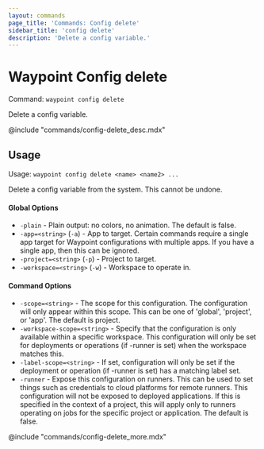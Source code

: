 ```yaml
---
layout: commands
page_title: 'Commands: Config delete'
sidebar_title: 'config delete'
description: 'Delete a config variable.'
---
```


# Waypoint Config delete

Command: `waypoint config delete`

Delete a config variable.

@include "commands/config-delete_desc.mdx"

## Usage

Usage: `waypoint config delete <name> <name2> ...`

Delete a config variable from the system. This cannot be undone.

#### Global Options

- `-plain` - Plain output: no colors, no animation. The default is false.
- `-app=<string>` (`-a`) - App to target. Certain commands require a single app target for Waypoint configurations with multiple apps. If you have a single app, then this can be ignored.
- `-project=<string>` (`-p`) - Project to target.
- `-workspace=<string>` (`-w`) - Workspace to operate in.

#### Command Options

- `-scope=<string>` - The scope for this configuration. The configuration will only appear within this scope. This can be one of 'global', 'project', or 'app'. The default is project.
- `-workspace-scope=<string>` - Specify that the configuration is only available within a specific workspace. This configuration will only be set for deployments or operations (if -runner is set) when the workspace matches this.
- `-label-scope=<string>` - If set, configuration will only be set if the deployment or operation (if -runner is set) has a matching label set.
- `-runner` - Expose this configuration on runners. This can be used to set things such as credentials to cloud platforms for remote runners. This configuration will not be exposed to deployed applications. If this is specified in the context of a project, this will apply only to runners operating on jobs for the specific project or application. The default is false.

@include "commands/config-delete_more.mdx"
